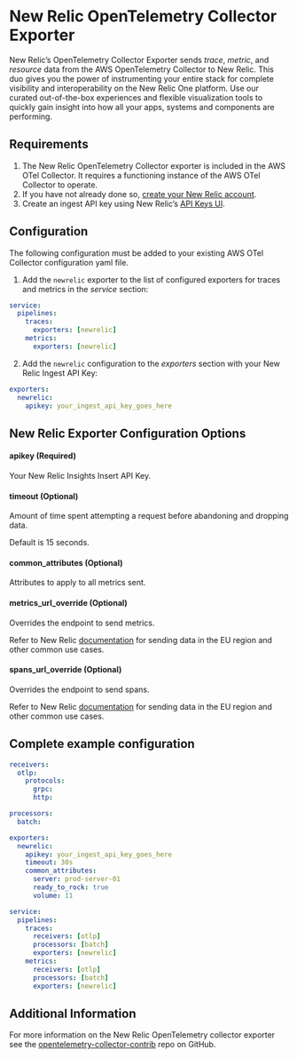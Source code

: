 # New Relic OpenTelemetry Collector Exporter

New Relic’s OpenTelemetry Collector Exporter sends _trace_, _metric_, and _resource_ data from the AWS OpenTelemetry Collector to New Relic. This duo gives you the power of instrumenting your entire stack for complete visibility and interoperability on the New Relic One platform. Use our curated out-of-the-box experiences and flexible visualization tools to quickly gain insight into how all your apps, systems and components are performing.

## Requirements

1. The New Relic OpenTelemetry Collector exporter is included in the AWS OTel Collector. It requires a functioning instance of the AWS OTel Collector to operate.
2. If you have not already done so, [create your New Relic account](https://docs.newrelic.com/docs/accounts/accounts-billing/account-setup/create-your-new-relic-account).
3. Create an ingest API key using New Relic’s [API Keys UI](https://one.newrelic.com/launcher/api-keys-ui.api-keys-launcher).

## Configuration

The following configuration must be added to your existing AWS OTel Collector configuration yaml file.

1. Add the `newrelic` exporter to the list of configured exporters for traces and metrics in the _service_ section:

  ```yaml
  service:
    pipelines:
      traces:
        exporters: [newrelic]
      metrics:
        exporters: [newrelic]
  ```

2. Add the `newrelic` configuration to the _exporters_ section with your New Relic Ingest API Key:

  ```yaml
  exporters:
    newrelic:
      apikey: your_ingest_api_key_goes_here
  ```

## New Relic Exporter Configuration Options

#### apikey (Required)

Your New Relic Insights Insert API Key.

#### timeout (Optional)

Amount of time spent attempting a request before abandoning and dropping data.

Default is 15 seconds.

#### common_attributes (Optional)

Attributes to apply to all metrics sent.

#### metrics_url_override (Optional)

Overrides the endpoint to send metrics.

Refer to New Relic
[documentation](https://docs.newrelic.com/docs/integrations/open-source-telemetry-integrations/opentelemetry/opentelemetry-advanced-configuration#h2-change-endpoints)
for sending data in the EU region and other common use cases.

#### spans_url_override (Optional)

Overrides the endpoint to send spans.

Refer to New Relic
[documentation](https://docs.newrelic.com/docs/integrations/open-source-telemetry-integrations/opentelemetry/opentelemetry-advanced-configuration#h2-change-endpoints)
for sending data in the EU region and other common use cases.

## Complete example configuration

```yaml
receivers:
  otlp:
    protocols:
      grpc:
      http:

processors:
  batch:

exporters:
  newrelic:
    apikey: your_ingest_api_key_goes_here
    timeout: 30s
    common_attributes:
      server: prod-server-01
      ready_to_rock: true
      volume: 11

service:
  pipelines:
    traces:
      receivers: [otlp]
      processors: [batch]
      exporters: [newrelic]
    metrics:
      receivers: [otlp]
      processors: [batch]
      exporters: [newrelic]
```

## Additional Information

For more information on the New Relic OpenTelemetry collector exporter see the
[opentelemetry-collector-contrib](https://github.com/open-telemetry/opentelemetry-collector-contrib/tree/master/exporter/newrelicexporter)
repo on GitHub.
